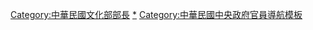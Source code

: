{{Navbox
|name = 中華民國文化部部長
|title = {{ROC}}[[中華民國文化部|文化部部長]]
|image=[[File:ROC_Ministry of Culture Logo.svg|200px]]
|list1 = [[龍應台]]{{to}}[[洪孟啟]]{{to}}[[鄭麗君]]{{to}}[[李永得]]}}
<includeonly>[[Category:中華民國文化部部長]]</includeonly>
<noinclude>
[[Category:中華民國文化部部長|*]]
[[Category:中華民國中央政府官員導航模板]]
</noinclude>